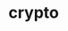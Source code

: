 # crypto


<ul className="grid grid-cols-1 md:grid-cols-2 lg:grid-cols-3 xl:grid-cols-4 gap-4 -ml-6">
<ReferenceCard
    title="load"
    description="Crypto Historical Price. Cryptocurrency historical price data."
    url="/platform/reference/crypto/load"
    command="true"
/>
</ul>
